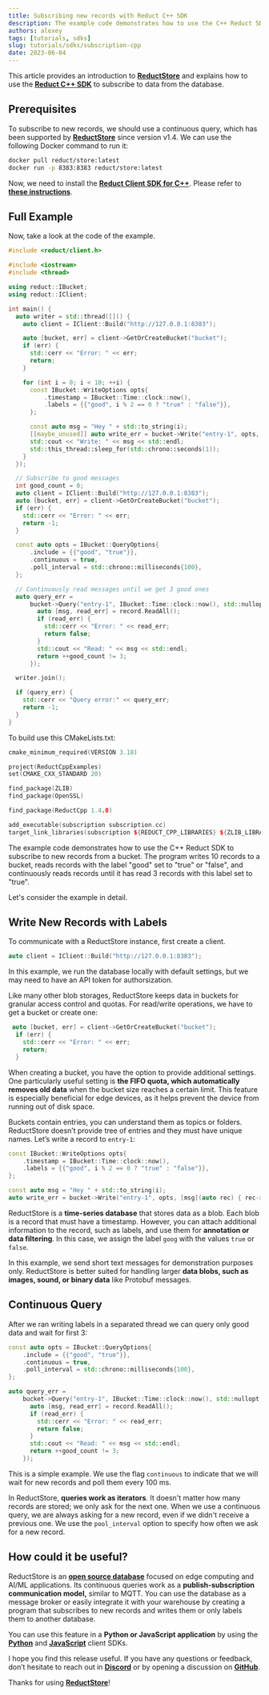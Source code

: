 ```yaml
---
title: Subscribing new records with Reduct C++ SDK
description: The example code demonstrates how to use the C++ Reduct SDK to subscribe to new records from a bucket.
authors: alexey
tags: [tutorials, sdks]
slug: tutorials/sdks/subscription-cpp
date: 2023-06-04
---
```


This article provides an introduction to [**ReductStore**](https://www.reduct.store/) and explains how to use the [**Reduct C++ SDK**](https://github.com/reductstore/reduct-cpp) to subscribe to data from the database.

## Prerequisites

To subscribe to new records, we should use a continuous query, which has been supported by [**ReductStore**](https://www.reduct.store) since version v1.4. We can use the following Docker command to run it:

```bash
docker pull reduct/store:latest
docker run -p 8383:8383 reduct/store:latest 

```

Now, we need to install the [**Reduct Client SDK for C++**](https://github.com/reductstore/reduct-cpp). Please refer to [**these instructions**](https://cpp.reduct.store/en/latest/docs/quick-start/).

<!--truncate-->

## Full Example

Now, take a look at the code of the example.

```cpp
#include <reduct/client.h>

#include <iostream>
#include <thread>

using reduct::IBucket;
using reduct::IClient;

int main() {
  auto writer = std::thread([]() {
    auto client = IClient::Build("http://127.0.0.1:8383");

    auto [bucket, err] = client->GetOrCreateBucket("bucket");
    if (err) {
      std::cerr << "Error: " << err;
      return;
    }

    for (int i = 0; i < 10; ++i) {
      const IBucket::WriteOptions opts{
          .timestamp = IBucket::Time::clock::now(),
          .labels = {{"good", i % 2 == 0 ? "true" : "false"}},
      };

      const auto msg = "Hey " + std::to_string(i);
      [[maybe_unused]] auto write_err = bucket->Write("entry-1", opts, [msg](auto rec) { rec->WriteAll(msg); });
      std::cout << "Write: " << msg << std::endl;
      std::this_thread::sleep_for(std::chrono::seconds(1));
    }
  });

  // Subscribe to good messages
  int good_count = 0;
  auto client = IClient::Build("http://127.0.0.1:8383");
  auto [bucket, err] = client->GetOrCreateBucket("bucket");
  if (err) {
    std::cerr << "Error: " << err;
    return -1;
  }

  const auto opts = IBucket::QueryOptions{
      .include = {{"good", "true"}},
      .continuous = true,
      .poll_interval = std::chrono::milliseconds{100},
  };

  // Continuously read messages until we get 3 good ones
  auto query_err =
      bucket->Query("entry-1", IBucket::Time::clock::now(), std::nullopt, opts, [&good_count](auto &&record) {
        auto [msg, read_err] = record.ReadAll();
        if (read_err) {
          std::cerr << "Error: " << read_err;
          return false;
        }
        std::cout << "Read: " << msg << std::endl;
        return ++good_count != 3;
      });

  writer.join();

  if (query_err) {
    std::cerr << "Query error:" << query_err;
    return -1;
  }
}
```

To build use this CMakeLists.txt:

```cpp
cmake_minimum_required(VERSION 3.18)

project(ReductCppExamples)
set(CMAKE_CXX_STANDARD 20)

find_package(ZLIB)
find_package(OpenSSL)

find_package(ReductCpp 1.4.0)

add_executable(subscription subscription.cc)
target_link_libraries(subscription ${REDUCT_CPP_LIBRARIES} ${ZLIB_LIBRARIES} OpenSSL::SSL OpenSSL::Crypto)
```

The example code demonstrates how to use the C++ Reduct SDK to subscribe to new records from a bucket. The program writes 10 records to a bucket, reads records with the label "good" set to "true" or "false", and continuously reads records until it has read 3 records with this label set to "true".

Let's consider the example in detail.

## Write New Records with Labels

To communicate with a ReductStore instance, first create a client.

```cpp
auto client = IClient::Build("http://127.0.0.1:8383");

```

In this example, we run the database locally with default settings, but we may need to have an API token for authorsization.

Like many other blob storages, ReductStore keeps data in buckets for granular access control and quotas. For read/write operations, we have to get a bucket or create one:

```cpp
 auto [bucket, err] = client->GetOrCreateBucket("bucket");
  if (err) {
    std::cerr << "Error: " << err;
    return;
  }
```

When creating a bucket, you have the option to provide additional settings. One particularly useful setting is **the FIFO quota, which automatically removes old data** when the bucket size reaches a certain limit. This feature is especially beneficial for edge devices, as it helps prevent the device from running out of disk space.

Buckets contain entries, you can understand them as topics or folders. ReductStore doesn’t provide tree of entries and they must have unique names. Let’s write a record to `entry-1`:

```cpp
const IBucket::WriteOptions opts{
    .timestamp = IBucket::Time::clock::now(),
    .labels = {{"good", i % 2 == 0 ? "true" : "false"}},
};

const auto msg = "Hey " + std::to_string(i);
auto write_err = bucket->Write("entry-1", opts, [msg](auto rec) { rec->WriteAll(msg); });

```

ReductStore is a **time-series database** that stores data as a blob. Each blob is a record that must have a timestamp. However, you can attach additional information to the record, such as labels, and use them for **annotation or data filtering**. In this case, we assign the label `goog` with the values `true` or `false`.

In this example, we send short text messages for demonstration purposes only. ReductStore is better suited for handling larger **data blobs, such as images, sound, or binary data** like Protobuf messages.

## Continuous Query

After we ran writing labels in a separated thread we can query only good data and wait for first 3:

```cpp
const auto opts = IBucket::QueryOptions{
    .include = {{"good", "true"}},
    .continuous = true,
    .poll_interval = std::chrono::milliseconds{100},
};

auto query_err =
    bucket->Query("entry-1", IBucket::Time::clock::now(), std::nullopt, opts, [&good_count](auto &&record) {
      auto [msg, read_err] = record.ReadAll();
      if (read_err) {
        std::cerr << "Error: " << read_err;
        return false;
      }
      std::cout << "Read: " << msg << std::endl;
      return ++good_count != 3;
    });
```

This is a simple example. We use the flag `continuous` to indicate that we will wait for new records and poll them every 100 ms.

In ReductStore, **queries work as iterators**. It doesn't matter how many records are stored; we only ask for the next one. When we use a continuous query, we are always asking for a new record, even if we didn't receive a previous one. We use the `pool_interval` option to specify how often we ask for a new record.

## How could it be useful?

ReductStore is an [**open source database**](https://github.com/reductstore/reductstore) focused on edge computing and AI/ML applications. Its continuous queries work as a **publish-subscription communication model,** similar to MQTT. You can use the database as a message broker or easily integrate it with your warehouse by creating a program that subscribes to new records and writes them or only labels them to another database.

You can use this feature in a **Python or JavaScript application** by using the [**Python**](https://github.com/reductstore/reduct-py) and [**JavaScript**](https://github.com/reductstore/reduct-js) client SDKs.

I hope you find this release useful. If you have any questions or feedback, don’t hesitate to reach out in [**Discord**](https://discord.gg/8wPtPGJYsn) or by opening a discussion on [**GitHub**](https://github.com/reductstore/reductstore/discussions).

Thanks for using [**ReductStore**](https://www.reduct.store/)!